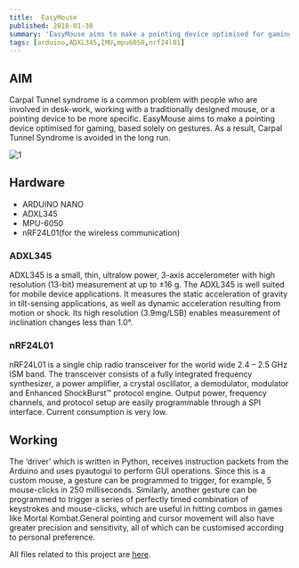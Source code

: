 ```yaml
---
title:  EasyMouse
published: 2018-01-30
summary: 'EasyMouse aims to make a pointing device optimised for gaming, based solely on gestures. '
tags: [arduino,ADXL345,IMU,mpu6050,nrf24l01]
---
```

## AIM
Carpal Tunnel syndrome is a common problem with people who are involved in desk-work, working with a traditionally designed mouse, or a pointing device to be more specific. EasyMouse aims to make a pointing device optimised for gaming, based solely on gestures. As a result, Carpal Tunnel Syndrome is avoided in the long run.




<Image
  src='/static/images/blog/thumbnails/EasyMouse.png'
  alt='1'
  width='auto'
  height='auto'
/>
## Hardware 
- ARDUINO NANO
- ADXL345
- MPU-6050
- nRF24L01(for the wireless communication)

### ADXL345
ADXL345  is a small, thin, ultralow power, 3-axis accelerometer with high resolution (13-bit) measurement at up to ±16 g.  The ADXL345 is well suited for mobile device applications. It measures the static acceleration of gravity in tilt-sensing applications, as well as dynamic acceleration resulting from motion or shock. Its high resolution  (3.9mg/LSB) enables measurement of inclination changes less than 1.0°.

### nRF24L01
nRF24L01 is a single chip radio transceiver for the world wide 2.4 – 2.5 GHz ISM
band. The transceiver consists of a fully integrated frequency synthesizer, a power
amplifier, a crystal oscillator, a demodulator, modulator and Enhanced ShockBurst™
protocol engine. Output power, frequency channels, and protocol setup are easily
programmable through a SPI interface. Current consumption is very low.

## Working
The ‘driver’  which is written in Python, receives instruction packets from the Arduino and uses pyautogui to perform GUI operations. Since this is a custom mouse, a gesture can be programmed to trigger, for example, 5 mouse-clicks in 250 milliseconds.
Similarly, another gesture can be programmed to trigger a series of perfectly timed combination of keystrokes and mouse-clicks, which are useful in hitting combos in games like Mortal Kombat.General pointing and cursor movement will also have greater precision and sensitivity, all of which can be customised according to personal preference.

All files related to this project are [here](https://github.com/akhilrb/easymouse).

